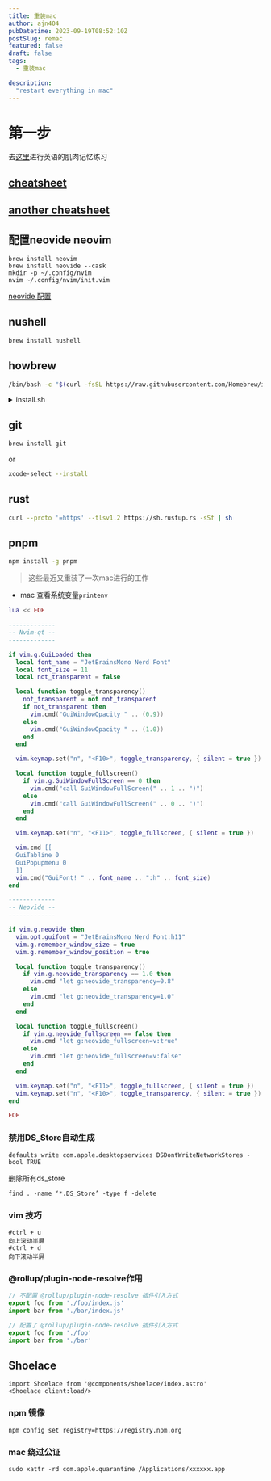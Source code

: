 ```yaml
---
title: 重装mac
author: ajn404
pubDatetime: 2023-09-19T08:52:10Z
postSlug: remac
featured: false
draft: false
tags:
  - 重装mac

description:
  "restart everything in mac"
---
```


# 第一步

去[这里](https://qwerty.kaiyi.cool/)进行英语的肌肉记忆练习

## [cheatsheet](https://vim.rtorr.com/lang/zh_cn)
## [another cheatsheet](https://devhints.io/vim)

## 配置neovide neovim 

```shell
brew install neovim 
brew install neovide --cask
mkdir -p ~/.config/nvim
nvim ~/.config/nvim/init.vim
```

[neovide 配置](https://neovide.dev/configuration.html)


## nushell

```bash
brew install nushell
```

## howbrew

```bash
/bin/bash -c "$(curl -fsSL https://raw.githubusercontent.com/Homebrew/install/HEAD/install.sH)"
```

<details>
<summary>install.sh</summary>

```bash
#!/bin/bash

# We don't need return codes for "$(command)", only stdout is needed.
# Allow `[[ -n "$(command)" ]]`, `func "$(command)"`, pipes, etc.
# shellcheck disable=SC2312

set -u

abort() {
  printf "%s\n" "$@" >&2
  exit 1
}

# Fail fast with a concise message when not using bash
# Single brackets are needed here for POSIX compatibility
# shellcheck disable=SC2292
if [ -z "${BASH_VERSION:-}" ]
then
  abort "Bash is required to interpret this script."
fi

# Check if script is run with force-interactive mode in CI
if [[ -n "${CI-}" && -n "${INTERACTIVE-}" ]]
then
  abort "Cannot run force-interactive mode in CI."
fi

# Check if both `INTERACTIVE` and `NONINTERACTIVE` are set
# Always use single-quoted strings with `exp` expressions
# shellcheck disable=SC2016
if [[ -n "${INTERACTIVE-}" && -n "${NONINTERACTIVE-}" ]]
then
  abort 'Both `$INTERACTIVE` and `$NONINTERACTIVE` are set. Please unset at least one variable and try again.'
fi

# Check if script is run in POSIX mode
if [[ -n "${POSIXLY_CORRECT+1}" ]]
then
  abort 'Bash must not run in POSIX mode. Please unset POSIXLY_CORRECT and try again.'
fi

usage() {
  cat <<EOS
Homebrew Installer
Usage: [NONINTERACTIVE=1] [CI=1] install.sh [options]
    -h, --help       Display this message.
    NONINTERACTIVE   Install without prompting for user input
    CI               Install in CI mode (e.g. do not prompt for user input)
EOS
  exit "${1:-0}"
}

while [[ $# -gt 0 ]]
do
  case "$1" in
    -h | --help) usage ;;
    *)
      warn "Unrecognized option: '$1'"
      usage 1
      ;;
  esac
done

# string formatters
if [[ -t 1 ]]
then
  tty_escape() { printf "\033[%sm" "$1"; }
else
  tty_escape() { :; }
fi
tty_mkbold() { tty_escape "1;$1"; }
tty_underline="$(tty_escape "4;39")"
tty_blue="$(tty_mkbold 34)"
tty_red="$(tty_mkbold 31)"
tty_bold="$(tty_mkbold 39)"
tty_reset="$(tty_escape 0)"

shell_join() {
  local arg
  printf "%s" "$1"
  shift
  for arg in "$@"
  do
    printf " "
    printf "%s" "${arg// /\ }"
  done
}

chomp() {
  printf "%s" "${1/"$'\n'"/}"
}

ohai() {
  printf "${tty_blue}==>${tty_bold} %s${tty_reset}\n" "$(shell_join "$@")"
}

warn() {
  printf "${tty_red}Warning${tty_reset}: %s\n" "$(chomp "$1")" >&2
}

# Check if script is run non-interactively (e.g. CI)
# If it is run non-interactively we should not prompt for passwords.
# Always use single-quoted strings with `exp` expressions
# shellcheck disable=SC2016
if [[ -z "${NONINTERACTIVE-}" ]]
then
  if [[ -n "${CI-}" ]]
  then
    warn 'Running in non-interactive mode because `$CI` is set.'
    NONINTERACTIVE=1
  elif [[ ! -t 0 ]]
  then
    if [[ -z "${INTERACTIVE-}" ]]
    then
      warn 'Running in non-interactive mode because `stdin` is not a TTY.'
      NONINTERACTIVE=1
    else
      warn 'Running in interactive mode despite `stdin` not being a TTY because `$INTERACTIVE` is set.'
    fi
  fi
else
  ohai 'Running in non-interactive mode because `$NONINTERACTIVE` is set.'
fi

# USER isn't always set so provide a fall back for the installer and subprocesses.
if [[ -z "${USER-}" ]]
then
  USER="$(chomp "$(id -un)")"
  export USER
fi

# First check OS.
OS="$(uname)"
if [[ "${OS}" == "Linux" ]]
then
  HOMEBREW_ON_LINUX=1
elif [[ "${OS}" == "Darwin" ]]
then
  HOMEBREW_ON_MACOS=1
else
  abort "Homebrew is only supported on macOS and Linux."
fi

# Required installation paths. To install elsewhere (which is unsupported)
# you can untar https://github.com/Homebrew/brew/tarball/master
# anywhere you like.
if [[ -n "${HOMEBREW_ON_MACOS-}" ]]
then
  UNAME_MACHINE="$(/usr/bin/uname -m)"

  if [[ "${UNAME_MACHINE}" == "arm64" ]]
  then
    # On ARM macOS, this script installs to /opt/homebrew only
    HOMEBREW_PREFIX="/opt/homebrew"
    HOMEBREW_REPOSITORY="${HOMEBREW_PREFIX}"
  else
    # On Intel macOS, this script installs to /usr/local only
    HOMEBREW_PREFIX="/usr/local"
    HOMEBREW_REPOSITORY="${HOMEBREW_PREFIX}/Homebrew"
  fi
  HOMEBREW_CACHE="${HOME}/Library/Caches/Homebrew"

  STAT_PRINTF=("stat" "-f")
  PERMISSION_FORMAT="%A"
  CHOWN=("/usr/sbin/chown")
  CHGRP=("/usr/bin/chgrp")
  GROUP="admin"
  TOUCH=("/usr/bin/touch")
  INSTALL=("/usr/bin/install" -d -o "root" -g "wheel" -m "0755")
else
  UNAME_MACHINE="$(uname -m)"

  # On Linux, this script installs to /home/linuxbrew/.linuxbrew only
  HOMEBREW_PREFIX="/home/linuxbrew/.linuxbrew"
  HOMEBREW_REPOSITORY="${HOMEBREW_PREFIX}/Homebrew"
  HOMEBREW_CACHE="${HOME}/.cache/Homebrew"

  STAT_PRINTF=("stat" "--printf")
  PERMISSION_FORMAT="%a"
  CHOWN=("/bin/chown")
  CHGRP=("/bin/chgrp")
  GROUP="$(id -gn)"
  TOUCH=("/bin/touch")
  INSTALL=("/usr/bin/install" -d -o "${USER}" -g "${GROUP}" -m "0755")
fi
CHMOD=("/bin/chmod")
MKDIR=("/bin/mkdir" "-p")
HOMEBREW_BREW_DEFAULT_GIT_REMOTE="https://github.com/Homebrew/brew"
HOMEBREW_CORE_DEFAULT_GIT_REMOTE="https://github.com/Homebrew/homebrew-core"

# Use remote URLs of Homebrew repositories from environment if set.
HOMEBREW_BREW_GIT_REMOTE="${HOMEBREW_BREW_GIT_REMOTE:-"${HOMEBREW_BREW_DEFAULT_GIT_REMOTE}"}"
HOMEBREW_CORE_GIT_REMOTE="${HOMEBREW_CORE_GIT_REMOTE:-"${HOMEBREW_CORE_DEFAULT_GIT_REMOTE}"}"
# The URLs with and without the '.git' suffix are the same Git remote. Do not prompt.
if [[ "${HOMEBREW_BREW_GIT_REMOTE}" == "${HOMEBREW_BREW_DEFAULT_GIT_REMOTE}.git" ]]
then
  HOMEBREW_BREW_GIT_REMOTE="${HOMEBREW_BREW_DEFAULT_GIT_REMOTE}"
fi
if [[ "${HOMEBREW_CORE_GIT_REMOTE}" == "${HOMEBREW_CORE_DEFAULT_GIT_REMOTE}.git" ]]
then
  HOMEBREW_CORE_GIT_REMOTE="${HOMEBREW_CORE_DEFAULT_GIT_REMOTE}"
fi
export HOMEBREW_{BREW,CORE}_GIT_REMOTE

# TODO: bump version when new macOS is released or announced
MACOS_NEWEST_UNSUPPORTED="14.0"
# TODO: bump version when new macOS is released
MACOS_OLDEST_SUPPORTED="11.0"

# For Homebrew on Linux
REQUIRED_RUBY_VERSION=2.6    # https://github.com/Homebrew/brew/pull/6556
REQUIRED_GLIBC_VERSION=2.13  # https://docs.brew.sh/Homebrew-on-Linux#requirements
REQUIRED_CURL_VERSION=7.41.0 # HOMEBREW_MINIMUM_CURL_VERSION in brew.sh in Homebrew/brew
REQUIRED_GIT_VERSION=2.7.0   # HOMEBREW_MINIMUM_GIT_VERSION in brew.sh in Homebrew/brew

# no analytics during installation
export HOMEBREW_NO_ANALYTICS_THIS_RUN=1
export HOMEBREW_NO_ANALYTICS_MESSAGE_OUTPUT=1

unset HAVE_SUDO_ACCESS # unset this from the environment

have_sudo_access() {
  if [[ ! -x "/usr/bin/sudo" ]]
  then
    return 1
  fi

  local -a SUDO=("/usr/bin/sudo")
  if [[ -n "${SUDO_ASKPASS-}" ]]
  then
    SUDO+=("-A")
  elif [[ -n "${NONINTERACTIVE-}" ]]
  then
    SUDO+=("-n")
  fi

  if [[ -z "${HAVE_SUDO_ACCESS-}" ]]
  then
    if [[ -n "${NONINTERACTIVE-}" ]]
    then
      "${SUDO[@]}" -l mkdir &>/dev/null
    else
      "${SUDO[@]}" -v && "${SUDO[@]}" -l mkdir &>/dev/null
    fi
    HAVE_SUDO_ACCESS="$?"
  fi

  if [[ -n "${HOMEBREW_ON_MACOS-}" ]] && [[ "${HAVE_SUDO_ACCESS}" -ne 0 ]]
  then
    abort "Need sudo access on macOS (e.g. the user ${USER} needs to be an Administrator)!"
  fi

  return "${HAVE_SUDO_ACCESS}"
}

execute() {
  if ! "$@"
  then
    abort "$(printf "Failed during: %s" "$(shell_join "$@")")"
  fi
}

execute_sudo() {
  local -a args=("$@")
  if have_sudo_access
  then
    if [[ -n "${SUDO_ASKPASS-}" ]]
    then
      args=("-A" "${args[@]}")
    fi
    ohai "/usr/bin/sudo" "${args[@]}"
    execute "/usr/bin/sudo" "${args[@]}"
  else
    ohai "${args[@]}"
    execute "${args[@]}"
  fi
}

getc() {
  local save_state
  save_state="$(/bin/stty -g)"
  /bin/stty raw -echo
  IFS='' read -r -n 1 -d '' "$@"
  /bin/stty "${save_state}"
}

ring_bell() {
  # Use the shell's audible bell.
  if [[ -t 1 ]]
  then
    printf "\a"
  fi
}

wait_for_user() {
  local c
  echo
  echo "Press ${tty_bold}RETURN${tty_reset}/${tty_bold}ENTER${tty_reset} to continue or any other key to abort:"
  getc c
  # we test for \r and \n because some stuff does \r instead
  if ! [[ "${c}" == $'\r' || "${c}" == $'\n' ]]
  then
    exit 1
  fi
}

major_minor() {
  echo "${1%%.*}.$(
    x="${1#*.}"
    echo "${x%%.*}"
  )"
}

version_gt() {
  [[ "${1%.*}" -gt "${2%.*}" ]] || [[ "${1%.*}" -eq "${2%.*}" && "${1#*.}" -gt "${2#*.}" ]]
}
version_ge() {
  [[ "${1%.*}" -gt "${2%.*}" ]] || [[ "${1%.*}" -eq "${2%.*}" && "${1#*.}" -ge "${2#*.}" ]]
}
version_lt() {
  [[ "${1%.*}" -lt "${2%.*}" ]] || [[ "${1%.*}" -eq "${2%.*}" && "${1#*.}" -lt "${2#*.}" ]]
}

check_run_command_as_root() {
  [[ "${EUID:-${UID}}" == "0" ]] || return

  # Allow Azure Pipelines/GitHub Actions/Docker/Concourse/Kubernetes to do everything as root (as it's normal there)
  [[ -f /.dockerenv ]] && return
  [[ -f /run/.containerenv ]] && return
  [[ -f /proc/1/cgroup ]] && grep -E "azpl_job|actions_job|docker|garden|kubepods" -q /proc/1/cgroup && return

  abort "Don't run this as root!"
}

should_install_command_line_tools() {
  if [[ -n "${HOMEBREW_ON_LINUX-}" ]]
  then
    return 1
  fi

  if version_gt "${macos_version}" "10.13"
  then
    ! [[ -e "/Library/Developer/CommandLineTools/usr/bin/git" ]]
  else
    ! [[ -e "/Library/Developer/CommandLineTools/usr/bin/git" ]] ||
      ! [[ -e "/usr/include/iconv.h" ]]
  fi
}

get_permission() {
  "${STAT_PRINTF[@]}" "${PERMISSION_FORMAT}" "$1"
}

user_only_chmod() {
  [[ -d "$1" ]] && [[ "$(get_permission "$1")" != 75[0145] ]]
}

exists_but_not_writable() {
  [[ -e "$1" ]] && ! [[ -r "$1" && -w "$1" && -x "$1" ]]
}

get_owner() {
  "${STAT_PRINTF[@]}" "%u" "$1"
}

file_not_owned() {
  [[ "$(get_owner "$1")" != "$(id -u)" ]]
}

get_group() {
  "${STAT_PRINTF[@]}" "%g" "$1"
}

file_not_grpowned() {
  [[ " $(id -G "${USER}") " != *" $(get_group "$1") "* ]]
}

# Please sync with 'test_ruby()' in 'Library/Homebrew/utils/ruby.sh' from the Homebrew/brew repository.
test_ruby() {
  if [[ ! -x "$1" ]]
  then
    return 1
  fi

  "$1" --enable-frozen-string-literal --disable=gems,did_you_mean,rubyopt -rrubygems -e \
    "abort if Gem::Version.new(RUBY_VERSION.to_s.dup).to_s.split('.').first(2) != \
              Gem::Version.new('${REQUIRED_RUBY_VERSION}').to_s.split('.').first(2)" 2>/dev/null
}

test_curl() {
  if [[ ! -x "$1" ]]
  then
    return 1
  fi

  local curl_version_output curl_name_and_version
  curl_version_output="$("$1" --version 2>/dev/null)"
  curl_name_and_version="${curl_version_output%% (*}"
  version_ge "$(major_minor "${curl_name_and_version##* }")" "$(major_minor "${REQUIRED_CURL_VERSION}")"
}

test_git() {
  if [[ ! -x "$1" ]]
  then
    return 1
  fi

  local git_version_output
  git_version_output="$("$1" --version 2>/dev/null)"
  if [[ "${git_version_output}" =~ "git version "([^ ]*).* ]]
  then
    version_ge "$(major_minor "${BASH_REMATCH[1]}")" "$(major_minor "${REQUIRED_GIT_VERSION}")"
  else
    abort "Unexpected Git version: '${git_version_output}'!"
  fi
}

# Search for the given executable in PATH (avoids a dependency on the `which` command)
which() {
  # Alias to Bash built-in command `type -P`
  type -P "$@"
}

# Search PATH for the specified program that satisfies Homebrew requirements
# function which is set above
# shellcheck disable=SC2230
find_tool() {
  if [[ $# -ne 1 ]]
  then
    return 1
  fi

  local executable
  while read -r executable
  do
    if [[ "${executable}" != /* ]]
    then
      warn "Ignoring ${executable} (relative paths don't work)"
    elif "test_$1" "${executable}"
    then
      echo "${executable}"
      break
    fi
  done < <(which -a "$1")
}

no_usable_ruby() {
  [[ -z "$(find_tool ruby)" ]]
}

outdated_glibc() {
  local glibc_version
  glibc_version="$(ldd --version | head -n1 | grep -o '[0-9.]*$' | grep -o '^[0-9]\+\.[0-9]\+')"
  version_lt "${glibc_version}" "${REQUIRED_GLIBC_VERSION}"
}

if [[ -n "${HOMEBREW_ON_LINUX-}" ]] && no_usable_ruby && outdated_glibc
then
  abort "$(
    cat <<EOABORT
Homebrew requires Ruby ${REQUIRED_RUBY_VERSION} which was not found on your system.
Homebrew portable Ruby requires Glibc version ${REQUIRED_GLIBC_VERSION} or newer,
and your Glibc version is too old. See:
  ${tty_underline}https://docs.brew.sh/Homebrew-on-Linux#requirements${tty_reset}
Please install Ruby ${REQUIRED_RUBY_VERSION} and add its location to your PATH.
EOABORT
  )"
fi

# Invalidate sudo timestamp before exiting (if it wasn't active before).
if [[ -x /usr/bin/sudo ]] && ! /usr/bin/sudo -n -v 2>/dev/null
then
  trap '/usr/bin/sudo -k' EXIT
fi

# Things can fail later if `pwd` doesn't exist.
# Also sudo prints a warning message for no good reason
cd "/usr" || exit 1

####################################################################### script

# shellcheck disable=SC2016
ohai 'Checking for `sudo` access (which may request your password)...'

if [[ -n "${HOMEBREW_ON_MACOS-}" ]]
then
  have_sudo_access
elif ! [[ -w "${HOMEBREW_PREFIX}" ]] &&
     ! [[ -w "/home/linuxbrew" ]] &&
     ! [[ -w "/home" ]] &&
     ! have_sudo_access
then
  abort "$(
    cat <<EOABORT
Insufficient permissions to install Homebrew to \"${HOMEBREW_PREFIX}\" (the default prefix).

Alternative (unsupported) installation methods are available at:
https://docs.brew.sh/Installation#alternative-installs

Please note this will require most formula to build from source, a buggy, slow and energy-inefficient experience.
We will close any issues without response for these unsupported configurations.
EOABORT
  )"
fi
HOMEBREW_CORE="${HOMEBREW_REPOSITORY}/Library/Taps/homebrew/homebrew-core"

check_run_command_as_root

if [[ -d "${HOMEBREW_PREFIX}" && ! -x "${HOMEBREW_PREFIX}" ]]
then
  abort "$(
    cat <<EOABORT
The Homebrew prefix ${tty_underline}${HOMEBREW_PREFIX}${tty_reset} exists but is not searchable.
If this is not intentional, please restore the default permissions and
try running the installer again:
    sudo chmod 775 ${HOMEBREW_PREFIX}
EOABORT
  )"
fi

if [[ -n "${HOMEBREW_ON_MACOS-}" ]]
then
  # On macOS, support 64-bit Intel and ARM
  if [[ "${UNAME_MACHINE}" != "arm64" ]] && [[ "${UNAME_MACHINE}" != "x86_64" ]]
  then
    abort "Homebrew is only supported on Intel and ARM processors!"
  fi
else
  # On Linux, support only 64-bit Intel
  if [[ "${UNAME_MACHINE}" == "aarch64" ]]
  then
    abort "$(
      cat <<EOABORT
Homebrew on Linux is not supported on ARM processors.
  ${tty_underline}https://docs.brew.sh/Homebrew-on-Linux#arm-unsupported${tty_reset}
EOABORT
    )"
  elif [[ "${UNAME_MACHINE}" != "x86_64" ]]
  then
    abort "Homebrew on Linux is only supported on Intel processors!"
  fi
fi

if [[ -n "${HOMEBREW_ON_MACOS-}" ]]
then
  macos_version="$(major_minor "$(/usr/bin/sw_vers -productVersion)")"
  if version_lt "${macos_version}" "10.7"
  then
    abort "$(
      cat <<EOABORT
Your Mac OS X version is too old. See:
  ${tty_underline}https://github.com/mistydemeo/tigerbrew${tty_reset}
EOABORT
    )"
  elif version_lt "${macos_version}" "10.11"
  then
    abort "Your OS X version is too old."
  elif version_ge "${macos_version}" "${MACOS_NEWEST_UNSUPPORTED}" ||
       version_lt "${macos_version}" "${MACOS_OLDEST_SUPPORTED}"
  then
    who="We"
    what=""
    if version_ge "${macos_version}" "${MACOS_NEWEST_UNSUPPORTED}"
    then
      what="pre-release version"
    else
      who+=" (and Apple)"
      what="old version"
    fi
    ohai "You are using macOS ${macos_version}."
    ohai "${who} do not provide support for this ${what}."

    echo "$(
      cat <<EOS
This installation may not succeed.
After installation, you will encounter build failures with some formulae.
Please create pull requests instead of asking for help on Homebrew\'s GitHub,
Twitter or any other official channels. You are responsible for resolving any
issues you experience while you are running this ${what}.
EOS
    )
" | tr -d "\\"
  fi
fi

ohai "This script will install:"
echo "${HOMEBREW_PREFIX}/bin/brew"
echo "${HOMEBREW_PREFIX}/share/doc/homebrew"
echo "${HOMEBREW_PREFIX}/share/man/man1/brew.1"
echo "${HOMEBREW_PREFIX}/share/zsh/site-functions/_brew"
echo "${HOMEBREW_PREFIX}/etc/bash_completion.d/brew"
echo "${HOMEBREW_REPOSITORY}"

# Keep relatively in sync with
# https://github.com/Homebrew/brew/blob/master/Library/Homebrew/keg.rb
directories=(
  bin etc include lib sbin share opt var
  Frameworks
  etc/bash_completion.d lib/pkgconfig
  share/aclocal share/doc share/info share/locale share/man
  share/man/man1 share/man/man2 share/man/man3 share/man/man4
  share/man/man5 share/man/man6 share/man/man7 share/man/man8
  var/log var/homebrew var/homebrew/linked
  bin/brew
)
group_chmods=()
for dir in "${directories[@]}"
do
  if exists_but_not_writable "${HOMEBREW_PREFIX}/${dir}"
  then
    group_chmods+=("${HOMEBREW_PREFIX}/${dir}")
  fi
done

# zsh refuses to read from these directories if group writable
directories=(share/zsh share/zsh/site-functions)
zsh_dirs=()
for dir in "${directories[@]}"
do
  zsh_dirs+=("${HOMEBREW_PREFIX}/${dir}")
done

directories=(
  bin etc include lib sbin share var opt
  share/zsh share/zsh/site-functions
  var/homebrew var/homebrew/linked
  Cellar Caskroom Frameworks
)
mkdirs=()
for dir in "${directories[@]}"
do
  if ! [[ -d "${HOMEBREW_PREFIX}/${dir}" ]]
  then
    mkdirs+=("${HOMEBREW_PREFIX}/${dir}")
  fi
done

user_chmods=()
mkdirs_user_only=()
if [[ "${#zsh_dirs[@]}" -gt 0 ]]
then
  for dir in "${zsh_dirs[@]}"
  do
    if [[ ! -d "${dir}" ]]
    then
      mkdirs_user_only+=("${dir}")
    elif user_only_chmod "${dir}"
    then
      user_chmods+=("${dir}")
    fi
  done
fi

chmods=()
if [[ "${#group_chmods[@]}" -gt 0 ]]
then
  chmods+=("${group_chmods[@]}")
fi
if [[ "${#user_chmods[@]}" -gt 0 ]]
then
  chmods+=("${user_chmods[@]}")
fi

chowns=()
chgrps=()
if [[ "${#chmods[@]}" -gt 0 ]]
then
  for dir in "${chmods[@]}"
  do
    if file_not_owned "${dir}"
    then
      chowns+=("${dir}")
    fi
    if file_not_grpowned "${dir}"
    then
      chgrps+=("${dir}")
    fi
  done
fi

if [[ "${#group_chmods[@]}" -gt 0 ]]
then
  ohai "The following existing directories will be made group writable:"
  printf "%s\n" "${group_chmods[@]}"
fi
if [[ "${#user_chmods[@]}" -gt 0 ]]
then
  ohai "The following existing directories will be made writable by user only:"
  printf "%s\n" "${user_chmods[@]}"
fi
if [[ "${#chowns[@]}" -gt 0 ]]
then
  ohai "The following existing directories will have their owner set to ${tty_underline}${USER}${tty_reset}:"
  printf "%s\n" "${chowns[@]}"
fi
if [[ "${#chgrps[@]}" -gt 0 ]]
then
  ohai "The following existing directories will have their group set to ${tty_underline}${GROUP}${tty_reset}:"
  printf "%s\n" "${chgrps[@]}"
fi
if [[ "${#mkdirs[@]}" -gt 0 ]]
then
  ohai "The following new directories will be created:"
  printf "%s\n" "${mkdirs[@]}"
fi

if should_install_command_line_tools
then
  ohai "The Xcode Command Line Tools will be installed."
fi

non_default_repos=""
additional_shellenv_commands=()
if [[ "${HOMEBREW_BREW_DEFAULT_GIT_REMOTE}" != "${HOMEBREW_BREW_GIT_REMOTE}" ]]
then
  ohai "HOMEBREW_BREW_GIT_REMOTE is set to a non-default URL:"
  echo "${tty_underline}${HOMEBREW_BREW_GIT_REMOTE}${tty_reset} will be used as the Homebrew/brew Git remote."
  non_default_repos="Homebrew/brew"
  additional_shellenv_commands+=("export HOMEBREW_BREW_GIT_REMOTE=\"${HOMEBREW_BREW_GIT_REMOTE}\"")
fi

if [[ "${HOMEBREW_CORE_DEFAULT_GIT_REMOTE}" != "${HOMEBREW_CORE_GIT_REMOTE}" ]]
then
  ohai "HOMEBREW_CORE_GIT_REMOTE is set to a non-default URL:"
  echo "${tty_underline}${HOMEBREW_CORE_GIT_REMOTE}${tty_reset} will be used as the Homebrew/homebrew-core Git remote."
  non_default_repos="${non_default_repos:-}${non_default_repos:+ and }Homebrew/homebrew-core"
  additional_shellenv_commands+=("export HOMEBREW_CORE_GIT_REMOTE=\"${HOMEBREW_CORE_GIT_REMOTE}\"")
fi

if [[ -n "${HOMEBREW_NO_INSTALL_FROM_API-}" ]]
then
  ohai "HOMEBREW_NO_INSTALL_FROM_API is set."
  echo "Homebrew/homebrew-core will be tapped during this ${tty_bold}install${tty_reset} run."
fi

if [[ -z "${NONINTERACTIVE-}" ]]
then
  ring_bell
  wait_for_user
fi

if [[ -d "${HOMEBREW_PREFIX}" ]]
then
  if [[ "${#chmods[@]}" -gt 0 ]]
  then
    execute_sudo "${CHMOD[@]}" "u+rwx" "${chmods[@]}"
  fi
  if [[ "${#group_chmods[@]}" -gt 0 ]]
  then
    execute_sudo "${CHMOD[@]}" "g+rwx" "${group_chmods[@]}"
  fi
  if [[ "${#user_chmods[@]}" -gt 0 ]]
  then
    execute_sudo "${CHMOD[@]}" "go-w" "${user_chmods[@]}"
  fi
  if [[ "${#chowns[@]}" -gt 0 ]]
  then
    execute_sudo "${CHOWN[@]}" "${USER}" "${chowns[@]}"
  fi
  if [[ "${#chgrps[@]}" -gt 0 ]]
  then
    execute_sudo "${CHGRP[@]}" "${GROUP}" "${chgrps[@]}"
  fi
else
  execute_sudo "${INSTALL[@]}" "${HOMEBREW_PREFIX}"
fi

if [[ "${#mkdirs[@]}" -gt 0 ]]
then
  execute_sudo "${MKDIR[@]}" "${mkdirs[@]}"
  execute_sudo "${CHMOD[@]}" "ug=rwx" "${mkdirs[@]}"
  if [[ "${#mkdirs_user_only[@]}" -gt 0 ]]
  then
    execute_sudo "${CHMOD[@]}" "go-w" "${mkdirs_user_only[@]}"
  fi
  execute_sudo "${CHOWN[@]}" "${USER}" "${mkdirs[@]}"
  execute_sudo "${CHGRP[@]}" "${GROUP}" "${mkdirs[@]}"
fi

if ! [[ -d "${HOMEBREW_REPOSITORY}" ]]
then
  execute_sudo "${MKDIR[@]}" "${HOMEBREW_REPOSITORY}"
fi
execute_sudo "${CHOWN[@]}" "-R" "${USER}:${GROUP}" "${HOMEBREW_REPOSITORY}"

if ! [[ -d "${HOMEBREW_CACHE}" ]]
then
  if [[ -n "${HOMEBREW_ON_MACOS-}" ]]
  then
    execute_sudo "${MKDIR[@]}" "${HOMEBREW_CACHE}"
  else
    execute "${MKDIR[@]}" "${HOMEBREW_CACHE}"
  fi
fi
if exists_but_not_writable "${HOMEBREW_CACHE}"
then
  execute_sudo "${CHMOD[@]}" "g+rwx" "${HOMEBREW_CACHE}"
fi
if file_not_owned "${HOMEBREW_CACHE}"
then
  execute_sudo "${CHOWN[@]}" "-R" "${USER}" "${HOMEBREW_CACHE}"
fi
if file_not_grpowned "${HOMEBREW_CACHE}"
then
  execute_sudo "${CHGRP[@]}" "-R" "${GROUP}" "${HOMEBREW_CACHE}"
fi
if [[ -d "${HOMEBREW_CACHE}" ]]
then
  execute "${TOUCH[@]}" "${HOMEBREW_CACHE}/.cleaned"
fi

if should_install_command_line_tools && version_ge "${macos_version}" "10.13"
then
  ohai "Searching online for the Command Line Tools"
  # This temporary file prompts the 'softwareupdate' utility to list the Command Line Tools
  clt_placeholder="/tmp/.com.apple.dt.CommandLineTools.installondemand.in-progress"
  execute_sudo "${TOUCH[@]}" "${clt_placeholder}"

  clt_label_command="/usr/sbin/softwareupdate -l |
                      grep -B 1 -E 'Command Line Tools' |
                      awk -F'*' '/^ *\\*/ {print \$2}' |
                      sed -e 's/^ *Label: //' -e 's/^ *//' |
                      sort -V |
                      tail -n1"
  clt_label="$(chomp "$(/bin/bash -c "${clt_label_command}")")"

  if [[ -n "${clt_label}" ]]
  then
    ohai "Installing ${clt_label}"
    execute_sudo "/usr/sbin/softwareupdate" "-i" "${clt_label}"
    execute_sudo "/usr/bin/xcode-select" "--switch" "/Library/Developer/CommandLineTools"
  fi
  execute_sudo "/bin/rm" "-f" "${clt_placeholder}"
fi

# Headless install may have failed, so fallback to original 'xcode-select' method
if should_install_command_line_tools && test -t 0
then
  ohai "Installing the Command Line Tools (expect a GUI popup):"
  execute "/usr/bin/xcode-select" "--install"
  echo "Press any key when the installation has completed."
  getc
  execute_sudo "/usr/bin/xcode-select" "--switch" "/Library/Developer/CommandLineTools"
fi

if [[ -n "${HOMEBREW_ON_MACOS-}" ]] && ! output="$(/usr/bin/xcrun clang 2>&1)" && [[ "${output}" == *"license"* ]]
then
  abort "$(
    cat <<EOABORT
You have not agreed to the Xcode license.
Before running the installer again please agree to the license by opening
Xcode.app or running:
    sudo xcodebuild -license
EOABORT
  )"
fi

USABLE_GIT=/usr/bin/git
if [[ -n "${HOMEBREW_ON_LINUX-}" ]]
then
  USABLE_GIT="$(find_tool git)"
  if [[ -z "$(command -v git)" ]]
  then
    abort "$(
      cat <<EOABORT
  You must install Git before installing Homebrew. See:
    ${tty_underline}https://docs.brew.sh/Installation${tty_reset}
EOABORT
    )"
  fi
  if [[ -z "${USABLE_GIT}" ]]
  then
    abort "$(
      cat <<EOABORT
  The version of Git that was found does not satisfy requirements for Homebrew.
  Please install Git ${REQUIRED_GIT_VERSION} or newer and add it to your PATH.
EOABORT
    )"
  fi
  if [[ "${USABLE_GIT}" != /usr/bin/git ]]
  then
    export HOMEBREW_GIT_PATH="${USABLE_GIT}"
    ohai "Found Git: ${HOMEBREW_GIT_PATH}"
  fi
fi

if ! command -v curl >/dev/null
then
  abort "$(
    cat <<EOABORT
You must install cURL before installing Homebrew. See:
  ${tty_underline}https://docs.brew.sh/Installation${tty_reset}
EOABORT
  )"
elif [[ -n "${HOMEBREW_ON_LINUX-}" ]]
then
  USABLE_CURL="$(find_tool curl)"
  if [[ -z "${USABLE_CURL}" ]]
  then
    abort "$(
      cat <<EOABORT
The version of cURL that was found does not satisfy requirements for Homebrew.
Please install cURL ${REQUIRED_CURL_VERSION} or newer and add it to your PATH.
EOABORT
    )"
  elif [[ "${USABLE_CURL}" != /usr/bin/curl ]]
  then
    export HOMEBREW_CURL_PATH="${USABLE_CURL}"
    ohai "Found cURL: ${HOMEBREW_CURL_PATH}"
  fi
fi

# Set HOMEBREW_DEVELOPER on Linux systems where usable Git/cURL is not in /usr/bin
if [[ -n "${HOMEBREW_ON_LINUX-}" && (-n "${HOMEBREW_CURL_PATH-}" || -n "${HOMEBREW_GIT_PATH-}") ]]
then
  ohai "Setting HOMEBREW_DEVELOPER to use Git/cURL not in /usr/bin"
  export HOMEBREW_DEVELOPER=1
fi

ohai "Downloading and installing Homebrew..."
(
  cd "${HOMEBREW_REPOSITORY}" >/dev/null || return

  # we do it in four steps to avoid merge errors when reinstalling
  execute "${USABLE_GIT}" "-c" "init.defaultBranch=master" "init" "--quiet"

  # "git remote add" will fail if the remote is defined in the global config
  execute "${USABLE_GIT}" "config" "remote.origin.url" "${HOMEBREW_BREW_GIT_REMOTE}"
  execute "${USABLE_GIT}" "config" "remote.origin.fetch" "+refs/heads/*:refs/remotes/origin/*"

  # ensure we don't munge line endings on checkout
  execute "${USABLE_GIT}" "config" "--bool" "core.autocrlf" "false"

  # make sure symlinks are saved as-is
  execute "${USABLE_GIT}" "config" "--bool" "core.symlinks" "true"

  execute "${USABLE_GIT}" "fetch" "--force" "origin"
  execute "${USABLE_GIT}" "fetch" "--force" "--tags" "origin"

  execute "${USABLE_GIT}" "reset" "--hard" "origin/master"

  if [[ "${HOMEBREW_REPOSITORY}" != "${HOMEBREW_PREFIX}" ]]
  then
    if [[ "${HOMEBREW_REPOSITORY}" == "${HOMEBREW_PREFIX}/Homebrew" ]]
    then
      execute "ln" "-sf" "../Homebrew/bin/brew" "${HOMEBREW_PREFIX}/bin/brew"
    else
      abort "The Homebrew/brew repository should be placed in the Homebrew prefix directory."
    fi
  fi

  if [[ -n "${HOMEBREW_NO_INSTALL_FROM_API-}" && ! -d "${HOMEBREW_CORE}" ]]
  then
    # Always use single-quoted strings with `exp` expressions
    # shellcheck disable=SC2016
    ohai 'Tapping homebrew/core because `$HOMEBREW_NO_INSTALL_FROM_API` is set.'
    (
      execute "${MKDIR[@]}" "${HOMEBREW_CORE}"
      cd "${HOMEBREW_CORE}" >/dev/null || return

      execute "${USABLE_GIT}" "-c" "init.defaultBranch=master" "init" "--quiet"
      execute "${USABLE_GIT}" "config" "remote.origin.url" "${HOMEBREW_CORE_GIT_REMOTE}"
      execute "${USABLE_GIT}" "config" "remote.origin.fetch" "+refs/heads/*:refs/remotes/origin/*"
      execute "${USABLE_GIT}" "config" "--bool" "core.autocrlf" "false"
      execute "${USABLE_GIT}" "config" "--bool" "core.symlinks" "true"
      execute "${USABLE_GIT}" "fetch" "--force" "origin" "refs/heads/master:refs/remotes/origin/master"
      execute "${USABLE_GIT}" "remote" "set-head" "origin" "--auto" >/dev/null
      execute "${USABLE_GIT}" "reset" "--hard" "origin/master"

      cd "${HOMEBREW_REPOSITORY}" >/dev/null || return
    ) || exit 1
  fi

  execute "${HOMEBREW_PREFIX}/bin/brew" "update" "--force" "--quiet"
) || exit 1

if [[ ":${PATH}:" != *":${HOMEBREW_PREFIX}/bin:"* ]]
then
  warn "${HOMEBREW_PREFIX}/bin is not in your PATH.
  Instructions on how to configure your shell for Homebrew
  can be found in the 'Next steps' section below."
fi

ohai "Installation successful!"
echo

ring_bell

# Use an extra newline and bold to avoid this being missed.
ohai "Homebrew has enabled anonymous aggregate formulae and cask analytics."
echo "$(
  cat <<EOS
${tty_bold}Read the analytics documentation (and how to opt-out) here:
  ${tty_underline}https://docs.brew.sh/Analytics${tty_reset}
No analytics data has been sent yet (nor will any be during this ${tty_bold}install${tty_reset} run).
EOS
)
"

ohai "Homebrew is run entirely by unpaid volunteers. Please consider donating:"
echo "$(
  cat <<EOS
  ${tty_underline}https://github.com/Homebrew/brew#donations${tty_reset}
EOS
)
"

(
  cd "${HOMEBREW_REPOSITORY}" >/dev/null || return
  execute "${USABLE_GIT}" "config" "--replace-all" "homebrew.analyticsmessage" "true"
  execute "${USABLE_GIT}" "config" "--replace-all" "homebrew.caskanalyticsmessage" "true"
) || exit 1

ohai "Next steps:"
case "${SHELL}" in
  */bash*)
    if [[ -r "${HOME}/.bash_profile" ]]
    then
      shell_profile="${HOME}/.bash_profile"
    else
      shell_profile="${HOME}/.profile"
    fi
    ;;
  */zsh*)
    shell_profile="${HOME}/.zprofile"
    ;;
  *)
    shell_profile="${HOME}/.profile"
    ;;
esac

if grep -qs "eval \"\$(${HOMEBREW_PREFIX}/bin/brew shellenv)\"" "${shell_profile}"
then
  if ! [[ -x "$(command -v brew)" ]]
  then
    cat <<EOS
- Run this command in your terminal to add Homebrew to your ${tty_bold}PATH${tty_reset}:
    eval "\$(${HOMEBREW_PREFIX}/bin/brew shellenv)"
EOS
  fi
else
  cat <<EOS
- Run these two commands in your terminal to add Homebrew to your ${tty_bold}PATH${tty_reset}:
    (echo; echo 'eval "\$(${HOMEBREW_PREFIX}/bin/brew shellenv)"') >> ${shell_profile}
    eval "\$(${HOMEBREW_PREFIX}/bin/brew shellenv)"
EOS
fi

if [[ -n "${non_default_repos}" ]]
then
  plural=""
  if [[ "${#additional_shellenv_commands[@]}" -gt 1 ]]
  then
    plural="s"
  fi
  printf -- "- Run these commands in your terminal to add the non-default Git remote%s for %s:\n" "${plural}" "${non_default_repos}"
  printf "    echo '# Set PATH, MANPATH, etc., for Homebrew.' >> %s\n" "${shell_profile}"
  printf "    echo '%s' >> ${shell_profile}\n" "${additional_shellenv_commands[@]}"
  printf "    %s\n" "${additional_shellenv_commands[@]}"
fi

if [[ -n "${HOMEBREW_ON_LINUX-}" ]]
then
  echo "- Install Homebrew's dependencies if you have sudo access:"

  if [[ -x "$(command -v apt-get)" ]]
  then
    echo "    sudo apt-get install build-essential"
  elif [[ -x "$(command -v yum)" ]]
  then
    echo "    sudo yum groupinstall 'Development Tools'"
  elif [[ -x "$(command -v pacman)" ]]
  then
    echo "    sudo pacman -S base-devel"
  elif [[ -x "$(command -v apk)" ]]
  then
    echo "    sudo apk add build-base"
  fi

  cat <<EOS
  For more information, see:
    ${tty_underline}https://docs.brew.sh/Homebrew-on-Linux${tty_reset}
- We recommend that you install GCC:
    brew install gcc
EOS
fi

cat <<EOS
- Run ${tty_bold}brew help${tty_reset} to get started
- Further documentation:
    ${tty_underline}https://docs.brew.sh${tty_reset}

EOS
```
</details>

## git

```bash
brew install git
```

or

```bash
xcode-select --install
```

## rust

```bash
curl --proto '=https' --tlsv1.2 https://sh.rustup.rs -sSf | sh
```

## pnpm 

```bash
npm install -g pnpm
```

> 这些最近又重装了一次mac进行的工作

- mac 查看系统变量`printenv`

```lua
lua << EOF

-------------
-- Nvim-qt --
-------------

if vim.g.GuiLoaded then
  local font_name = "JetBrainsMono Nerd Font"
  local font_size = 11
  local not_transparent = false

  local function toggle_transparency()
    not_transparent = not not_transparent
    if not_transparent then
      vim.cmd("GuiWindowOpacity " .. (0.9))
    else
      vim.cmd("GuiWindowOpacity " .. (1.0))
    end
  end

  vim.keymap.set("n", "<F10>", toggle_transparency, { silent = true })

  local function toggle_fullscreen()
    if vim.g.GuiWindowFullScreen == 0 then
      vim.cmd("call GuiWindowFullScreen(" .. 1 .. ")")
    else
      vim.cmd("call GuiWindowFullScreen(" .. 0 .. ")")
    end
  end

  vim.keymap.set("n", "<F11>", toggle_fullscreen, { silent = true })

  vim.cmd [[
  GuiTabline 0
  GuiPopupmenu 0
  ]]
  vim.cmd("GuiFont! " .. font_name .. ":h" .. font_size)
end

-------------
-- Neovide --
-------------

if vim.g.neovide then
  vim.opt.guifont = "JetBrainsMono Nerd Font:h11"
  vim.g.remember_window_size = true
  vim.g.remember_window_position = true

  local function toggle_transparency()
    if vim.g.neovide_transparency == 1.0 then
      vim.cmd "let g:neovide_transparency=0.8"
    else
      vim.cmd "let g:neovide_transparency=1.0"
    end
  end

  local function toggle_fullscreen()
    if vim.g.neovide_fullscreen == false then
      vim.cmd "let g:neovide_fullscreen=v:true"
    else
      vim.cmd "let g:neovide_fullscreen=v:false"
    end
  end

  vim.keymap.set("n", "<F11>", toggle_fullscreen, { silent = true })
  vim.keymap.set("n", "<F10>", toggle_transparency, { silent = true })
end

EOF
```


### 禁用DS_Store自动生成

```shell
defaults write com.apple.desktopservices DSDontWriteNetworkStores -bool TRUE
```

删除所有ds_store
```shell
find . -name ‘*.DS_Store’ -type f -delete
```

### vim 技巧

```shell
#ctrl + u
向上滚动半屏
#ctrl + d
向下滚动半屏
```


### @rollup/plugin-node-resolve作用

```js
// 不配置 @rollup/plugin-node-resolve 插件引入方式
export foo from './foo/index.js'
import bar from './bar/index.js'
```

```js
// 配置了 @rollup/plugin-node-resolve 插件引入方式
export foo from './foo'
import bar from './bar'
```

## Shoelace


<Shoelace />

```mdx  
import Shoelace from '@components/shoelace/index.astro'
<Shoelace client:load/>
```

### npm 镜像
```
npm config set registry=https://registry.npm.org
```



###  mac 绕过公证

```shell
sudo xattr -rd com.apple.quarantine /Applications/xxxxxx.app
```

